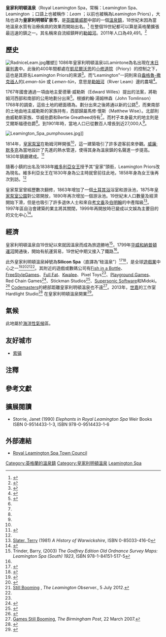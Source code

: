 {{Infobox UK place
|country =                  英格蘭
|中文名 = {{Nowrap|皇家利明頓溫泉}}
|official_name =
|static_image_name =        SP3266 Lansdowne Crescent, Leamington Spa.jpg
|static_image_caption =     蘭斯當新月
|latitude =                 52.292
|longitude =                -1.537
|label_position =           top
|civil_parish =             Royal Leamington Spa
|population =               49,491
|population_ref =           （2011年人口普查）
|shire_district =           [[华威區|华威區]]
|shire_county =             [[华威郡|华威郡]]
|region = 西米德蘭茲
|constituency_westminster = [[沃里克和萊明頓_(英國國會選區)|沃里克和萊明頓]]
|post_town =                LEAMINGTON SPA
|postcode_district =        CV31, CV32, CV33
|postcode_area =            CV
|dial_code =                01926
|os_grid_reference =        SP316660
}}

'''皇家利明頓溫泉'''（Royal Leamington Spa，常稱：Leamington Spa、Leamington {{IPAc-en|audio=En-leamington.ogg|ˈ|l|ɛ|m|ɪ|ŋ|t|ən}}；口語上也被稱作：''Leam'' {{IPAc-en|ˈ|l|ɛ|m}}；以前也被稱為Leamington Priors），大陆也译为'''皇家利明顿矿泉市'''{{备注|name=译名|1=《世界地名翻译大辞典》译为“皇家利明顿矿泉市”，但此地从未具备[[市_(英國)|市]]的地位}}，是[[英國|英國]][[華威郡|華威郡]]中部的一個[[溫泉鎮|溫泉鎮]]，18世紀末因為當地溫泉水質有治療疾病的效果而開始出名。<ref>{{cite web|url=http://www.oldtowns.co.uk/Warwickshire/leamingtonpriors.htm|title=''The Penny Magazine'' 1833–1848|publisher=Extracted and digitized by The Society for the Diffusion of Useful Knowledge|accessdate=9 August 2009|archive-date=2011-09-27|archive-url=https://web.archive.org/web/20110927154855/http://www.oldtowns.co.uk/Warwickshire/leamingtonpriors.htm|dead-url=no}}</ref> 在整個19世紀都可以算是英格蘭擴張最迅速的鎮之一。其名稱來自流經鎮畔的[[勒姆河|勒姆河]]。2011年人口為49,491。<ref>{{cite web | publisher= Office for National Statistics, neighbourhood statistics | url= http://www.neighbourhood.statistics.gov.uk/dissemination/LeadKeyFigures.do?a=7&b=11128067&c=CV31+1ES&d=16&e=62&g=6472829&i=1001x1003x1032x1004&m=0&r=0&s=1362410076063&enc=1 | title= Lead Key Figures 2011 Census | date= 31 January 2013 | accessdate= 4 March 2013 | archive-url= https://web.archive.org/web/20140505003634/http://www.neighbourhood.statistics.gov.uk/dissemination/LeadKeyFigures.do?a=7&b=11128067&c=CV31+1ES&d=16&e=62&g=6472829&i=1001x1003x1032x1004&m=0&r=0&s=1362410076063&enc=1 | archive-date= 2014-05-05 | dead-url= yes }}</ref>

==歷史==
[[File:RadniceLeam.jpg|thumb]]雕塑]]
1086年皇家利明頓溫泉以Lamintone為名出現在[[末日審判書|末日審判書]]中。此後約400年間都處在[[凱尼爾沃思|凱尼爾沃思]]的[[小修道院|小修道院]]（Priory）的控制之下，這也是其原名Leamington Priors的來源<ref name="WarwickshireTownsAndVillages">{{cite book|last=Allen|first=Geoff|title=Warwickshire Towns & Villages|year=2000|isbn=1-85058-642-X}}</ref>。而“Leamington”一詞則來自[[盎格魯-撒克遜人|盎格魯-撒克遜人]]的''Leman-tūn'' 或 ''Lemen-tūn''，意思是[[勒姆河|勒姆河]]（River Leam）邊的農場<ref>{{cite news |url=http://www.telegraph.co.uk/travel/729933/Leamington-Spa-Weekend-to-remember.html |title=Leamington Spa: Weekend to remember |publisher=Telegraph Media Group Limited |work=Telegraph.co.uk |date=2004-03-15 |accessdate=2009-05-27 |location=London |first=Sarah |last=Shuckburgh |archive-date=2012-11-14 |archive-url=https://web.archive.org/web/20121114153900/http://www.telegraph.co.uk/travel/729933/Leamington-Spa-Weekend-to-remember.html |dead-url=no }}</ref>。

1767年國會通過一項由地主愛德華·威勒斯（Edward Willes）提出的法案，將勒姆河西部和南部的公用地劃分出來<ref name=Cave-1988>{{cite book|title=Royal Leamington Spa: Its History and Development|first=Lyndon Fraser |last=Cave|year=1988|publisher=Phillimore & Co Ltd|page=44|isbn=0-85033-520-5}}</ref>。根據約翰·湯姆林森（John Tomlinson）1768年的調查，這些土地的總面積為{{convert|990|acre|km2}}。劃分出來之後將通以新的公路<ref name=Cave-1988/>，而東南部的土地由地主威勒斯的家族持有，西部歸屬馬修·懷斯（Matthew Wise）。北部則由威勒斯家族、华威伯爵和Bertie Greatheed持有<ref name=Cave-1988/>。而村子本身最大的地主則是艾爾斯福德伯爵<ref name=Cave-1988/>。到1901年時，當地人口已從數百人增長到近27,000人<ref name="HistoryOfWarwickshire" />。

[[File:Leamington_Spa_pumphouses.jpg|thumb]]]]

1814年，[[皇家泵室|皇家泵室]]在勒姆河畔開張<ref name="WarwickshireTownsAndVillages"/>，這一建築吸引了許多遊客前來參觀。[[威廉·默多克|威廉·默多克]]為當地設計了先進的熱水管道，使得其身為溫泉鎮的名聲進一步提高。1830年鎮廳建成。<ref name="courrier">{{cite web|url=http://www.warwickcourier.co.uk/CustomPages/CustomPage.aspx?pageid=41225|title=Leamington Spa Courier|work=The Courier|publisher=Johnston Press Digital Publishing|accessdate=9 August 2009|deadurl=yes|archiveurl=https://web.archive.org/web/20090928054216/http://www.warwickcourier.co.uk/CustomPages/CustomPage.aspx?pageid=41225|archivedate=2009年9月28日}} </ref>

隨著小鎮的出名及1838年[[維多利亞女王|維多利亞女王]]授予其“皇家”頭銜，Leamington Priors改為現名。維多利亞女王在1830年身為公主時就曾前往此地，1858年身為女王後再次到訪。<ref name="WarwickshireTownsAndVillages" />

皇家泵室曾經歷數次翻修，1863年增加了一個[[土耳其浴|土耳其浴]]浴室和游泳池，1875年[[皇家泵室公園|皇家泵室公園]]對公眾開放，1890年再次增加一個游泳池。19世紀末人口數量及經濟開始下滑，但是也吸引了許多退休人士和來自[[考文垂|考文垂]]及[[伯明翰|伯明翰]]的中產階級<ref name="HistoryOfWarwickshire">[[Terry_Slater|Slater, Terry]] (1981) ''A History of Warwickshire'', ISBN 0-85033-416-0</ref>。1997年區自治會建築的業主將其關閉，1999年再開放時已變成以文娛為主要目的的文化中心<ref>{{cite web |url=http://www.warwickdc.gov.uk/WDC/RoyalPumpRooms/Leamington+History/Royal+Pump+Rooms+Project/ |title=Royal Pump Rooms website |publisher=Warwickdc.gov.uk |date=2010-09-20 |accessdate=2014-01-15 |deadurl=yes |archiveurl=https://web.archive.org/web/20140102192042/http://www.warwickdc.gov.uk/WDC/RoyalPumpRooms/Leamington+History/Royal+Pump+Rooms+Project/ |archivedate=2014-01-02 }}</ref>。

==經濟==

皇家利明頓溫泉自19世紀以來就因溫泉而成為旅遊勝地<ref name="LeamSouthMap">Trinder, Barry, (2003) ''The Godfrey Edition Old Ordnance Survey Maps: Leamington Spa (South) 1923'', ISBN 978-1-84151-517-5</ref>，1799年[[沃里克和納普頓運河|华威和納普頓運河]]開通後，開始有航運貿易，19世紀中期又接入了鐵路<ref name="LeamSouthMap"/>。

此外皇家利明頓溫泉綽號為'''Silicon Spa'''（直譯為“硅溫泉”）<ref name="develop-online">{{cite web |last=Lee |first=Aaron |url=http://www.develop-online.net/region-focus/region-focus-midlands-uk/0117726 |title=Region Focus: Midlands, UK | Games industry press releases | Develop |publisher=Develop-online.net |date=2013-09-12 |accessdate=2014-01-15 |archive-date=2014-01-19 |archive-url=https://web.archive.org/web/20140119042909/http://www.develop-online.net/region-focus/region-focus-midlands-uk/0117726 |dead-url=no }}</ref><ref>{{cite web |last=Guthrie |first=Jonathan |url=http://www.ft.com/cms/s/2/24fa23aa-f303-11de-a888-00144feab49a.html |title=Silicon Spa spots opportunity to get serious |publisher=FT.com |date=2009-12-27 |accessdate=2014-01-15 |archive-date=2015-09-24 |archive-url=https://web.archive.org/web/20150924152558/http://www.ft.com/cms/s/2/24fa23aa-f303-11de-a888-00144feab49a.html |dead-url=no }}</ref>，是全球[[遊戲業|遊戲業]]中心之一<ref>{{cite web |url=http://invest.warwickshire.gov.uk/2013/08/12/silicon-spa-is-uks-3rd-largest-gaming-cluster/ |title=Silicon Spa is UK’s 3rd Largest Gaming Cluster – Invest Warwickshire |publisher=Invest.warwickshire.gov.uk |date=2013-08-12 |accessdate=2014-01-15 |archive-url=https://web.archive.org/web/20131017020825/http://invest.warwickshire.gov.uk/2013/08/12/silicon-spa-is-uks-3rd-largest-gaming-cluster/ |archive-date=2013-10-17 |dead-url=yes }}</ref><ref>{{Cite web |url=http://www.campbellmarsh.com/design-leamington/ |title=From Dev to Design Accessed 21 March 2014 |accessdate=2014-05-05 |archive-date=2014-03-22 |archive-url=https://web.archive.org/web/20140322001803/http://www.campbellmarsh.com/design-leamington/ |dead-url=no }}</ref><ref>[http://www.leamingtonobserver.co.uk/2012/07/09/news-New-computer-game-course-to-keep-'Silicon-Spa'-strong-44529.html Still Booming] {{Wayback|url=http://www.leamingtonobserver.co.uk/2012/07/09/news-New-computer-game-course-to-keep-%27Silicon-Spa%27-strong-44529.html |date=20150501175606 }}, ''The Leamington Observer.'', 5 July 2012.</ref><ref name="develop-online"/>。其附近的遊戲或數碼公司有[[Fish_in_a_Bottle|Fish in a Bottle]]、[[FreeStyleGames|FreeStyleGames]]、[[Full_Fat|Full Fat]]、[[Kwalee|Kwalee]]、Pixel Toys<ref name="develop-online"/>、[[Playground_Games|Playground Games]]、Red Chain Games<ref>{{cite web |url=http://www.redchaingames.com/ |title=Official Homepage |publisher=Red Chain Games |date= |accessdate=2014-01-15 |archive-date=2014-01-01 |archive-url=https://web.archive.org/web/20140101083955/http://redchaingames.com/ |dead-url=no }}</ref>、Stickman Studios<ref>{{cite web |url=http://www.gamesindustry.biz/articles/buccaneer--the-pursuit-of-infamy-buccaneering-into-stores-across-europe-today-courtesy-of-publisher-nobilis |title=Buccaneer: The Pursuit of Infamy GamesIndustry International |publisher=Gamesindustry.biz |date=2009-10-23 |accessdate=2014-01-15 |archive-date=2013-10-19 |archive-url=https://web.archive.org/web/20131019103828/http://www.gamesindustry.biz/articles/buccaneer--the-pursuit-of-infamy-buccaneering-into-stores-across-europe-today-courtesy-of-publisher-nobilis |dead-url=no }}</ref>、[[Supersonic_Software|Supersonic Software]]和Midoki。<ref>{{cite web |url=http://midoki.com/ |title=Official Homepage |publisher=Midoki |date= |accessdate=2014-03-31 |archive-date=2014-03-31 |archive-url=https://web.archive.org/web/20140331054736/http://www.midoki.com/ |dead-url=no }}</ref> [[Codemasters|Codemasters]]的總部距離皇家利明頓溫泉也不遠<ref>[http://www.birminghampost.net/birmingham-business/tm_headline=computer-games-still-booming&method=full&objectid=18794544&siteid=50002-name_page.htmlComputer Games Still Booming], ''The Birmingham Post'', 22 March 2007.</ref>。2013年，[[世嘉|世嘉]]的工作室Hardlight Studio<ref>{{cite web |url=http://www.hardlightstudio.com/ |title=Hardlight Studio |publisher=Hardlight Studio |date=2013-08-13 |accessdate=2014-01-15 |archive-date=2014-01-18 |archive-url=https://web.archive.org/web/20140118145748/http://www.hardlightstudio.com/ |dead-url=no }}</ref> 在皇家利明頓溫泉開業<ref>{{cite web |url=http://www.exient.com/ |title=Exient |publisher=Exient |date=2013-01-24 |accessdate=2014-01-15 |archive-date=2014-02-08 |archive-url=https://web.archive.org/web/20140208131302/http://www.exient.com/ |dead-url=no }}</ref>。

==氣候==
此地屬於[[海洋性氣候|海洋性氣候]]區。

{{Weather box
|location = 利明頓溫泉
|metric first = Yes
|single line = Yes
|Jan high F = 42.8
|Feb high F = 43.2
|Mar high F = 48.0
|Apr high F = 53.4
|May high F = 59.5
|Jun high F = 65.8
|Jul high F = 69.1
|Aug high F = 68.2
|Sep high F = 63.7
|Oct high F = 56.8
|Nov high F = 48.6
|Dec high F = 44.8
|year high F = 55.3
|Jan low F = 32.5
|Feb low F = 32.2
|Mar low F = 34.7
|Apr low F = 37.9
|May low F = 42.8
|Jun low F = 48.6
|Jul low F = 52.0
|Aug low F = 51.4
|Sep low F = 47.8
|Oct low F = 43.2
|Nov low F = 37.2
|Dec low F = 34.3
|year low F = 41.2
|Jan precipitation inch = 2.1
|Feb precipitation inch = 1.9
|Mar precipitation inch = 2.0
|Apr precipitation inch = 1.9
|May precipitation inch = 2.2
|Jun precipitation inch = 2.2
|Jul precipitation inch = 1.8
|Aug precipitation inch = 2.6
|Sep precipitation inch = 2.1
|Oct precipitation inch = 2.1
|Nov precipitation inch = 2.3
|Dec precipitation inch = 2.6
|year precipitation inch = 25.9
|source 1 = 
|date=August 2010
}}

==友好城市==
* {{FRA}} [[索镇|索镇]]
== 注釋 ==
{{ReflistH}}
{{NoteFoot}}
{{ReflistF}}
==參考文獻==
{{Reflist|30em}}

==擴展閱讀==
* Storrie, Janet (1990) ''Elephants in Royal Leamington Spa'' Weir Books ISBN 0-9514433-1-3, ISBN 978-0-9514433-1-6

==外部連結==
{{Commons category|Leamington Spa}}
<!-- Please do not replace or add any new links here without discussion on the talk page; they will be deleted - Wiki is not a link farm. -->
*[http://www.leamingtonspatowncouncil.gov.uk/ Royal Leamington Spa Town Council] {{Wayback|url=http://www.leamingtonspatowncouncil.gov.uk/ |date=20131115120826 }}

{{Authority control}}
[[Category:英格蘭的溫泉鎮|Category:英格蘭的溫泉鎮]]
[[Category:皇家利明頓溫泉|Category:皇家利明頓溫泉]]
[[Category:CV郵區郵鎮|Leamington Spa]]